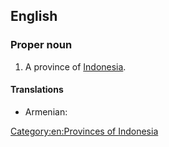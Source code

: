 ==English==
{{wikipedia}}

===Proper noun===
{{en-proper noun}}

# A province of [[Indonesia]].

====Translations====
{{trans-top|province}}
* Armenian: {{t|hy|Բանկա-Բելիտունգ}}
{{trans-mid}}
{{trans-bottom}}

[[Category:en:Provinces of Indonesia]]